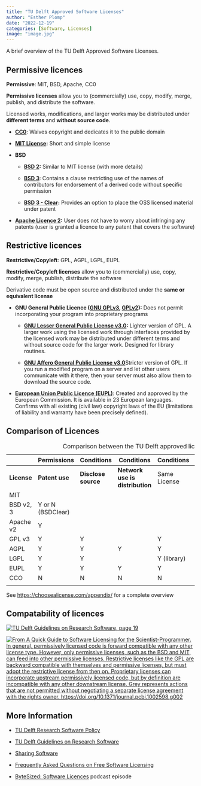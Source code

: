 ```yaml
---
title: "TU Delft Approved Software Licenses"
author: "Esther Plomp"
date: "2022-12-19"
categories: [Software, Licenses]
image: "image.jpg"
---
```


A brief overview of the TU Delft Approved Software Licenses.

## Permissive licences

**Permissive**: MIT, BSD, Apache, CC0

**Permissive licenses** allow you to (commercially) use, copy, modify, merge, publish, and distribute the software.

Licensed works, modifications, and larger works may be distributed under **different terms** and **without source code**.

-   [**CC0**](https://choosealicense.com/licenses/cc0-1.0/): Waives copyright and dedicates it to the public domain

-   [**MIT License**](https://choosealicense.com/licenses/mit/)**:** Short and simple license

-   **BSD**

    -   [**BSD 2**](https://choosealicense.com/licenses/bsd-2-clause/)**:** Similar to MIT license (with more details)

    -   [**BSD 3**](https://choosealicense.com/licenses/bsd-3-clause/): Contains a clause restricting use of the names of contributors for endorsement of a derived code without specific permission

    -   [**BSD 3 - Clear**](https://choosealicense.com/licenses/bsd-3-clause-clear/)**:** Provides an option to place the OSS licensed material under patent

-   [**Apache Licence 2**](https://choosealicense.com/licenses/apache-2.0/)**:** User does not have to worry about infringing any patents (user is granted a licence to any patent that covers the software)

## Restrictive licences

**Restrictive/Copyleft**: GPL, AGPL, LGPL, EUPL

**Restrictive/Copyleft licenses** allow you to (commercially) use, copy, modify, merge, publish, distribute the software

Derivative code must be open source and distributed under the **same or equivalent license**

-   **GNU General Public Licence ([GNU GPLv3](https://choosealicense.com/licenses/gpl-3.0/), [GPLv2](https://choosealicense.com/licenses/gpl-2.0/)):** Does not permit incorporating your program into proprietary programs

    -   [**GNU Lesser General Public License v3.0**](https://choosealicense.com/licenses/lgpl-3.0/)**:** Lighter version of GPL. A larger work using the licensed work through interfaces provided by the licensed work may be distributed under different terms and without source code for the larger work. Designed for library routines.

    -   [**GNU Affero General Public License v3.0**](https://choosealicense.com/licenses/agpl-3.0/)Stricter version of GPL. If you run a modified program on a server and let other users communicate with it there, then your server must also allow them to download the source code.

-   [**European Union Public Licence (EUPL)**](https://choosealicense.com/licenses/eupl-1.2/): Created and approved by the European Commission. It is available in 23 European languages. Confirms with all existing (civil law) copyright laws of the EU (limitations of liability and warranty have been precisely defined).

## Comparison of Licences

|             | Permissions       | Conditions          | Conditions                      | Conditions   | Conditions    | Limitations   |
|-----------|-----------|-----------|-----------|-----------|-----------|-----------|
| **License** | **Patent use**    | **Disclose source** | **Network use is distribution** | Same License | State Changes | Trademark use |
| MIT         |                   |                     |                                 |              |               |               |
| BSD v2, 3   | Y or N (BSDClear) |                     |                                 |              |               |               |
| Apache v2   | Y                 |                     |                                 |              | Y             | N             |
| GPL v3      | Y                 | Y                   |                                 | Y            | Y             |               |
| AGPL        | Y                 | Y                   | Y                               | Y            | Y             |               |
| LGPL        | Y                 | Y                   |                                 | Y (library)  | Y             |               |
| EUPL        | Y                 | Y                   | Y                               | Y            | Y             | N             |
| CCO         | N                 | N                   | N                               | N            | N             | N             |
|             |                   |                     |                                 |              |               |               |

: Comparison between the TU Delft approved licences

See <https://choosealicense.com/appendix/> for a complete overview

## Compatability of licences

[![TU Delft Guidelines on Research Software, page 19](images/image-911847391.png){fig-alt="Compatibility of licences indicated, where CCO, MIT, BSD, Apache and EUPL are compatible with one another. Incompatibility exists between GPL and Apache, EUPL."}](https://doi.org/10.5281/zenodo.4629635)

[![From A Quick Guide to Software Licensing for the Scientist-Programmer. In general, permissively licensed code is forward compatible with any other license type. However, only permissive licenses, such as the BSD and MIT, can feed into other permissive licenses. Restrictive licenses like the GPL are backward compatible with themselves and permissive licenses, but must adopt the restrictive license from then on. Proprietary licenses can incorporate upstream permissively licensed code, but by definition are incompatible with any other downstream license. Grey represents actions that are not permitted without negotiating a separate license agreement with the rights owner. https://doi.org/10.1371/journal.pcbi.1002598.g002](images/image-1585083497.png){fig-alt="Compatibility of permissive and copyleft licences explained"}](https://doi.org/10.1371/journal.pcbi.1002598)

## More Information

-   [TU Delft Research Software Policy](http://doi.org/10.5281/zenodo.4629662)

-   [TU Delft Guidelines on Research Software](http://doi.org/10.5281/zenodo.4629635)

-   [Sharing Software](https://estherplomp.github.io/TNW-OS-support/posts/software-sharing/)

-   [Frequently Asked Questions on Free Software Licensing](https://fsfe.org/freesoftware/legal/faq.en.html)

-   [ByteSized: Software Licences](https://open.spotify.com/episode/4ev4QCsY4yIoXkAkhEbiVR?si=ed690dac653b43b1) podcast episode
